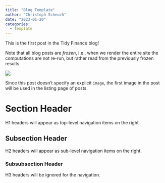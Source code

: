 ```yaml
---
title: "Blog Template"
author: "Christoph Scheuch"
date: "2023-01-20"
categories: 
  - Template
---
```


This is the first post in the Tidy Finance blog!

Note that all blog posts are *frozen*, i.e., when we render the entire site the computations are not re-run, but rather read from the previously frozen results 

![](thumbnail.jpg)

Since this post doesn't specify an explicit `image`, the first image in the post will be used in the listing page of posts.

# Section Header

H1 headers will appear as top-level navigation items on the right

## Subsection Header

H2 headers will appear as sub-level navigation items on the right.

### Subsubsection Header

H3 headers will be ignored for the navigation. 

